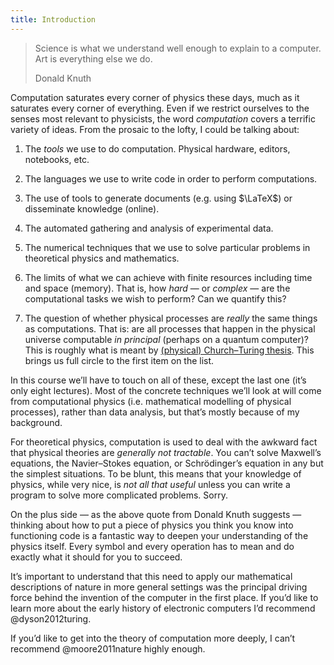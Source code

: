 ```yaml
---
title: Introduction
---
```


> Science is what we understand well enough to explain to a computer. Art is everything else we do.
>
> Donald Knuth

Computation saturates every corner of physics these days, much as it saturates every corner of everything. Even if we restrict ourselves to the senses most relevant to physicists, the word _computation_ covers a terrific variety of ideas. From the prosaic to the lofty, I could be talking about:

1. The _tools_ we use to do computation. Physical hardware, editors, notebooks, etc.

2. The languages we use to write code in order to perform computations.  

3. The use of tools to generate documents (e.g. using $\LaTeX$) or disseminate knowledge (online).

3. The automated gathering and analysis of experimental data. 

4. The numerical techniques that we use to solve particular problems in theoretical physics and mathematics.

5. The limits of what we can achieve with finite resources including time and space (memory). That is, how _hard_ — or _complex_ — are the computational tasks we wish to perform? Can we quantify this?

6. The question of whether physical processes are _really_ the same things as computations. That is: are all processes that happen in the physical universe computable _in principal_ (perhaps on a quantum computer)? This is roughly what is meant by [(physical) Church–Turing thesis](https://en.wikipedia.org/wiki/Church%E2%80%93Turing_thesis#Variations). This brings us full circle to the first item on the list.

In this course we'll have to touch on all of these, except the last one (it's only eight lectures). Most of the concrete techniques we'll look at will come from computational physics (i.e. mathematical modelling of physical processes), rather than data analysis, but that's mostly because of my background.

For theoretical physics, computation is used to deal with the awkward fact that physical theories are _generally not tractable_. You can't solve Maxwell's equations, the Navier–Stokes equation, or Schrödinger's equation in any but the simplest situations. To be blunt, this means that your knowledge of physics, while very nice, is _not all that useful_ unless you can write a program to solve more complicated problems. Sorry.

On the plus side — as the above quote from Donald Knuth suggests — thinking about how to put a piece of physics you think you know into functioning code is a fantastic way to deepen your understanding of the physics itself. Every symbol and every operation has to mean and do exactly what it should for you to succeed. 

It's important to understand that this need to apply our mathematical descriptions of nature in more general settings was the principal driving force behind the invention of the computer in the first place. If you'd like to learn more about the early history of electronic computers I'd recommend @dyson2012turing.

If you'd like to get into the theory of computation more deeply, I can't recommend @moore2011nature highly enough.


